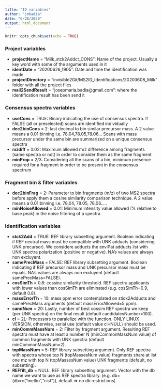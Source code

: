```yaml
---
title: "ID variables"
author: "jmbadia"
date: "6/28/2020"
output: html_document
---
```


```r
knitr::opts_chunk$set(echo = TRUE)
```
### Project variables
* **projectName** = "Milk_stck2Addct_CONS": Name of the project. Usually a key word with some of the arguments used in it  
* **identDate** = "20200626_1905": Date and time the identification was made  
* **projectDirectory** = "invisible2Git/MS2ID_Identifications/20200608_Milk"  folder with all the project files  
* **mail2SendResult** = "josepmaria.badia@gmail.com": where the identification result has been send it  

  
### Consensus spectra variables

* **useCons** = TRUE: Binary indicating the use of consensus spectra. If FALSE (all or preselected) scans are identified individually
* **dec2binCons** = 2: last decimal to bin similar precursor mass. A 2 value means a 0.01 binning i.e. 78.04,78.05,78.06... Scans with mass precursor under the same bin are summarized on a unique consensus spectra  
* **mzdiff** = 0.02: Maximum allowed m/z difference among fragments (same spectra or not) in order to consider them as the same fragment  
* **minProp** = 2/3: Considering all the scans of a bin, minimum presence required for a fragment in order to be present in the consensus spectrum  
  
### Fragment bin & filter variables

* **dec2binFrag** = 2: Parameter to bin fragments (m/z) of two MS2 spectra before apply them a cosine similarity comparison technique. A 2 value means a 0.01 binning i.e. 78.04, 78.05, 78.06.....  
* **minNoiseAllowed** = 0.01: Minimum intensity value allowed (% relative to base peak) in the noise filtering of a spectra.  

### Identification variables

* **stck2Add** = TRUE: REF library subsetting argument. Boolean indicating if REF neutral mass must be compatible with UNK adducts (considering UNK precursor). We considere adducts the enviPat adducts list with UNK spectra polarization (positive or negative). NA's values are always non excluyent.  
* **samePrecMass** = FALSE: REF library subsetting argument. Boolean indicating if REF precursor mass and UNK precursor mass must be equals. NA's values are always non excluyent (default samePrecMass=FALSE).  
* **cosSimTh** = 0.8: cossine similarity threshold. REF spectra applicants with lower values than cosSimTh are eliminated (e.g. cosSimTh=0.9, default 0.8).  
* **massErrorTh** = 10: mass  ppm error contemplated on stick2Adducts and samePrecMass arguments (default massErrorAllowed=5 ppm).  
* **candNum** = 20: Lastly, number of best cossim REF spectra we keep (per UNK spectra) on the final result (default candidatesNumber=100).  
* **cl** = 2L: Processors to paralelize with the function. ONLY LINUX VERSION, otherwise, serial use (default value cl=NULL) should be used.
* **minCommMassNum** = 2: Filter by fragment argument. Resulting REF spectra must have at least a number N (minCommonMassNum value) of common fragments with UNK spectra (default minCommonMassNum=2).  
* **topMassNum** = 5: REF library subsetting argument. Only REF spectra with spectra whose top N (topMassesNum value) fragments share at list one mz with top N (topMassesNum value) UNK fragments (default, no subsetting).
* **REFfilt_db** = NULL: REF library subsetting argument. Vector with the db name we want to use as REF spectra library. (e.g. db=(db=c("metlin","nist")), default => no db restrictions).  


